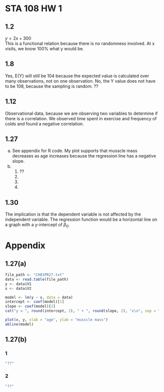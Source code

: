 # STA 108 HW 1

## 1.2
$y = 2x + 300$ <br>
This is a functional relation because there is no randomness involved. At x visits, we know 100% what y would be.

## 1.8
Yes, E{Y} will still be 104 because the expected value is calculated over many observations, not on one observation. No, the Y value does not have to be 108, because the sampling is random. ??

## 1.12
Observational data, because we are observing two variables to determine if there is a correlation. We observed time spent in exercise and frequency of colds and found a negative correlation.

## 1.27
a. See appendix for R code. My plot supports that musscle mass decreases as age increases because the regression line has a negative slope.
b.
    1. ??
    2. 
    3. 
    4. 

## 1.30
The implication is that the dependent variable is not affected by the independent variable. The regression function would be a horizontal line on a graph with a y-intercept of $\beta_0$.

# Appendix
## 1.27(a)
```r
file_path <- "CH01PR27.txt"
data <- read.table(file_path)
y <- data$V1
x <- data$V2

model <- lm(y ~ x, data = data)
intercept <- coef(model)[1]
slope <- coef(model)[2]
cat("y = ", round(intercept, 2), " + ", round(slope, 2), "x\n", sep = "")

plot(x, y, xlab = "age", ylab = "musscle mass")
abline(model)
```

## 1.27(b)
### 1
```r
"??"
```

### 2
```r
"??"
```